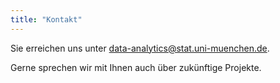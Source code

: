 ```yaml
---
title: "Kontakt"
---
```


<!-- <p align="center">
<img src="icons/team.png" width="80" height="80" class="center">
</p>   -->

Sie erreichen uns unter [data-analytics@stat.uni-muenchen.de](mailto:data-analytics@stat.uni-muenchen.de).

Gerne sprechen wir mit Ihnen auch über zukünftige Projekte. 
